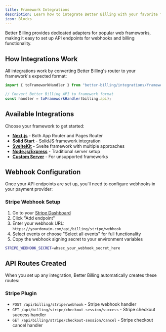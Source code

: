 ```yaml
---
title: Framework Integrations
description: Learn how to integrate Better Billing with your favorite framework
icon: Blocks
---
```


Better Billing provides dedicated adapters for popular web frameworks, making it easy to set up API endpoints for webhooks and billing functionality.

## How Integrations Work

All integrations work by converting Better Billing's router to your framework's expected format:

```typescript
import { toFrameworkHandler } from "better-billing/integrations/framework-name";

// Convert Better Billing API to framework format
const handler = toFrameworkHandler(billing.api);
```

## Available Integrations

Choose your framework to get started:

- **[Next.js](/docs/integrations/nextjs)** - Both App Router and Pages Router
- **[Solid Start](/docs/integrations/solid-start)** - SolidJS framework integration
- **[SvelteKit](/docs/integrations/sveltekit)** - Svelte framework with multiple approaches
- **[Node.js/Express](/docs/integrations/nodejs)** - Traditional server setup
- **[Custom Server](/docs/integrations/custom)** - For unsupported frameworks

## Webhook Configuration

Once your API endpoints are set up, you'll need to configure webhooks in your payment provider:

### Stripe Webhook Setup

1. Go to your [Stripe Dashboard](https://dashboard.stripe.com/webhooks)
2. Click "Add endpoint"
3. Enter your webhook URL: `https://yourdomain.com/api/billing/stripe/webhook`
4. Select events or choose "Select all events" for full functionality
5. Copy the webhook signing secret to your environment variables

```bash
STRIPE_WEBHOOK_SECRET=whsec_your_webhook_secret_here
```

## API Routes Created

When you set up any integration, Better Billing automatically creates these routes:

### Stripe Plugin
- `POST /api/billing/stripe/webhook` - Stripe webhook handler
- `GET /api/billing/stripe/checkout-session/success` - Stripe checkout success handler
- `GET /api/billing/stripe/checkout-session/cancel` - Stripe checkout cancel handler
